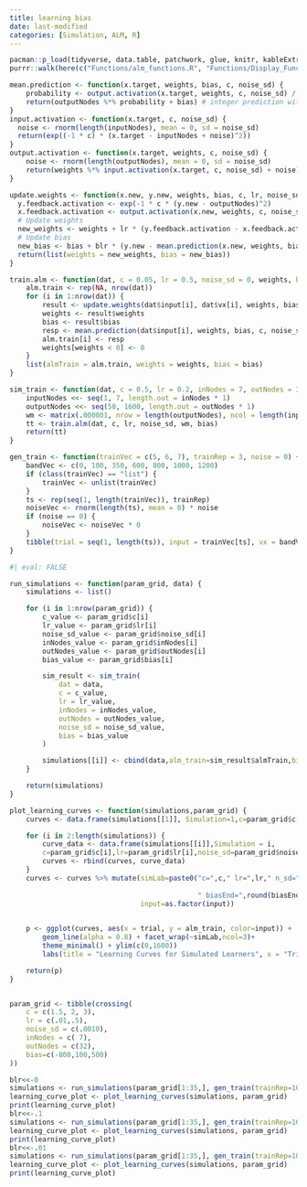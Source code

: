 ```yaml
---
title: learning bias
date: last-modified
categories: [Simulation, ALM, R]
---
```




```r
pacman::p_load(tidyverse, data.table, patchwork, glue, knitr, kableExtra,here)
purrr::walk(here(c("Functions/alm_functions.R", "Functions/Display_Functions.R")), source)
```

```r


mean.prediction <- function(x.target, weights, bias, c, noise_sd) {
    probability <- output.activation(x.target, weights, c, noise_sd) / sum(output.activation(x.target, weights, c, noise_sd))
    return(outputNodes %*% probability + bias) # integer prediction with bias
}
input.activation <- function(x.target, c, noise_sd) {
  noise <- rnorm(length(inputNodes), mean = 0, sd = noise_sd)
  return(exp((-1 * c) * (x.target - inputNodes + noise)^2))
}
output.activation <- function(x.target, weights, c, noise_sd) {
    noise <- rnorm(length(outputNodes), mean = 0, sd = noise_sd)
    return(weights %*% input.activation(x.target, c, noise_sd) + noise)
}

update.weights <- function(x.new, y.new, weights, bias, c, lr, noise_sd) {
  y.feedback.activation <- exp(-1 * c * (y.new - outputNodes)^2)
  x.feedback.activation <- output.activation(x.new, weights, c, noise_sd)
  # Update weights
  new_weights <- weights + lr * (y.feedback.activation - x.feedback.activation) %*% t(input.activation(x.new, c, noise_sd))
  # Update bias
  new_bias <- bias + blr * (y.new - mean.prediction(x.new, weights, bias, c, noise_sd))
  return(list(weights = new_weights, bias = new_bias))
}

train.alm <- function(dat, c = 0.05, lr = 0.5, noise_sd = 0, weights, bias = 0) {
    alm.train <- rep(NA, nrow(dat))
    for (i in 1:nrow(dat)) {
        result <- update.weights(dat$input[i], dat$vx[i], weights, bias, c, lr, noise_sd)
        weights <- result$weights
        bias <- result$bias
        resp <- mean.prediction(dat$input[i], weights, bias, c, noise_sd)
        alm.train[i] <- resp
        weights[weights < 0] <- 0
    }
    list(almTrain = alm.train, weights = weights, bias = bias)
}

sim_train <- function(dat, c = 0.5, lr = 0.2, inNodes = 7, outNodes = 32, noise_sd = 0,bias=0) {
    inputNodes <<- seq(1, 7, length.out = inNodes * 1)
    outputNodes <<- seq(50, 1600, length.out = outNodes * 1)
    wm <- matrix(.000001, nrow = length(outputNodes), ncol = length(inputNodes))
    tt <- train.alm(dat, c, lr, noise_sd, wm, bias)
    return(tt)
}

gen_train <- function(trainVec = c(5, 6, 7), trainRep = 3, noise = 0) {
    bandVec <- c(0, 100, 350, 600, 800, 1000, 1200)
    if (class(trainVec) == "list") {
        trainVec <- unlist(trainVec)
    }
    ts <- rep(seq(1, length(trainVec)), trainRep)
    noiseVec <- rnorm(length(ts), mean = 0) * noise
    if (noise == 0) {
        noiseVec <- noiseVec * 0
    }
    tibble(trial = seq(1, length(ts)), input = trainVec[ts], vx = bandVec[trainVec[ts]] + noiseVec)
}


```


```r
#| eval: FALSE

run_simulations <- function(param_grid, data) {
    simulations <- list()

    for (i in 1:nrow(param_grid)) {
        c_value <- param_grid$c[i]
        lr_value <- param_grid$lr[i]
        noise_sd_value <- param_grid$noise_sd[i]
        inNodes_value <- param_grid$inNodes[i]
        outNodes_value <- param_grid$outNodes[i]
        bias_value <- param_grid$bias[i]

        sim_result <- sim_train(
            dat = data,
            c = c_value,
            lr = lr_value,
            inNodes = inNodes_value,
            outNodes = outNodes_value,
            noise_sd = noise_sd_value,
            bias = bias_value
        )

        simulations[[i]] <- cbind(data,alm_train=sim_result$almTrain,biasEnd=sim_result$bias)
    }

    return(simulations)
}

plot_learning_curves <- function(simulations,param_grid) {
    curves <- data.frame(simulations[[1]], Simulation=1,c=param_grid$c[1],lr=param_grid$lr[1],noise_sd=param_grid$noise_sd[1],inNodes=param_grid$inNodes[1],outNodes=param_grid$outNodes[1],biasStart=param_grid$bias[1])

    for (i in 2:length(simulations)) {
        curve_data <- data.frame(simulations[[i]],Simulation = i,
        c=param_grid$c[i],lr=param_grid$lr[i],noise_sd=param_grid$noise_sd[i],inNodes=param_grid$inNodes[i],outNodes=param_grid$outNodes[i],biasStart=param_grid$bias[i])
        curves <- rbind(curves, curve_data)
    }
    curves <- curves %>% mutate(simLab=paste0("c=",c," lr=",lr," n_sd=",noise_sd,
                                
                                              " biasEnd=",round(biasEnd,1)," biasStart=",biasStart),
                                input=as.factor(input))
    

    p <- ggplot(curves, aes(x = trial, y = alm_train, color=input)) +
        geom_line(alpha = 0.8) + facet_wrap(~simLab,ncol=3)+
        theme_minimal() + ylim(c(0,1600))
        labs(title = "Learning Curves for Simulated Learners", x = "Trial", y = "Velocity")

    return(p)
}


param_grid <- tibble(crossing(
    c = c(1.5, 2, 3),
    lr = c(.01,.5),
    noise_sd = c(.0010),
    inNodes = c( 7),
    outNodes = c(32),
    bias=c(-800,100,500)
))

blr<<-0
simulations <- run_simulations(param_grid[1:35,], gen_train(trainRep=10))
learning_curve_plot <- plot_learning_curves(simulations, param_grid)
print(learning_curve_plot)
blr<<-.1
simulations <- run_simulations(param_grid[1:35,], gen_train(trainRep=10))
learning_curve_plot <- plot_learning_curves(simulations, param_grid)
print(learning_curve_plot)
blr<<-.01
simulations <- run_simulations(param_grid[1:35,], gen_train(trainRep=10))
learning_curve_plot <- plot_learning_curves(simulations, param_grid)
print(learning_curve_plot)


```

